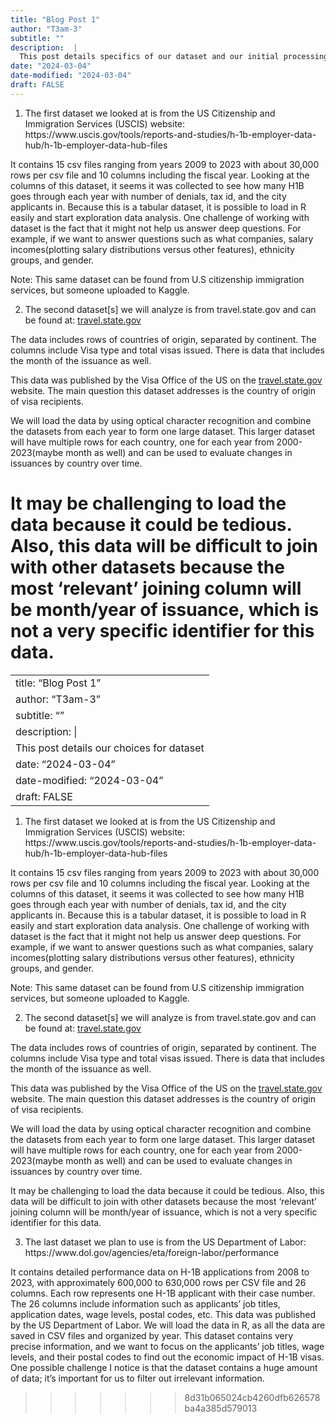 ```yaml
---
title: "Blog Post 1"
author: "T3am-3"
subtitle: ""
description:  |
  This post details specifics of our dataset and our initial processing steps.
date: "2024-03-04"
date-modified: "2024-03-04"
draft: FALSE
---
```


1. The first dataset we looked at is from the US Citizenship and Immigration Services (USCIS) website: https://www.uscis.gov/tools/reports-and-studies/h-1b-employer-data-hub/h-1b-employer-data-hub-files

It contains 15 csv files ranging from years 2009 to 2023 with about 30,000 rows per csv file and 10 columns including the fiscal year.
Looking at the columns of this dataset, it seems it was collected to see how many H1B goes through each year with number of denials, tax id, and the city applicants in. Because this is a tabular dataset, it is possible to load in R easily and start exploration data analysis.
One challenge of working with dataset is the fact that it might not help us answer deep questions. For example, if we want to answer questions such as what companies, salary incomes(plotting salary distributions versus other features), ethnicity groups, and gender.

Note: This same dataset can be found from U.S citizenship immigration services, but someone uploaded to Kaggle.

2. The second dataset[s] we will analyze is from travel.state.gov and can be found at: [travel.state.gov](https://travel.state.gov/content/travel/en/legal/visa-law0/visa-statistics/annual-reports.html)

The data includes rows of countries of origin, separated by continent. The columns include Visa type and total visas issued. There is data that includes the month of the issuance as well. 

This data was published by the Visa Office of the US on the [travel.state.gov](http://travel.state.gov) website. The main question this dataset addresses is the country of origin of visa recipients.

We will load the data by using optical character recognition and combine the datasets from each year to form one large dataset. This larger dataset will have multiple rows for each country, one for each year from 2000-2023(maybe month as well) and can be used to evaluate changes in issuances by country over time.

It may be challenging to load the data because it could be tedious. Also, this data will be difficult to join with other datasets because the most ‘relevant’ joining column will be month/year of issuance, which is not a very specific identifier for this data.
=======

---
title: "Blog Post 1"
author: "T3am-3"
subtitle: ""
description:  |
  This post details our choices for dataset
date: "2024-03-04"
date-modified: "2024-03-04"
draft: FALSE
---

1. The first dataset we looked at is from the US Citizenship and Immigration Services (USCIS) website: https://www.uscis.gov/tools/reports-and-studies/h-1b-employer-data-hub/h-1b-employer-data-hub-files

It contains 15 csv files ranging from years 2009 to 2023 with about 30,000 rows per csv file and 10 columns including the fiscal year.
Looking at the columns of this dataset, it seems it was collected to see how many H1B goes through each year with number of denials, tax id, and the city applicants in. Because this is a tabular dataset, it is possible to load in R easily and start exploration data analysis.
One challenge of working with dataset is the fact that it might not help us answer deep questions. For example, if we want to answer questions such as what companies, salary incomes(plotting salary distributions versus other features), ethnicity groups, and gender.

Note: This same dataset can be found from U.S citizenship immigration services, but someone uploaded to Kaggle.

2. The second dataset[s] we will analyze is from travel.state.gov and can be found at: [travel.state.gov](https://travel.state.gov/content/travel/en/legal/visa-law0/visa-statistics/annual-reports.html)

The data includes rows of countries of origin, separated by continent. The columns include Visa type and total visas issued. There is data that includes the month of the issuance as well. 

This data was published by the Visa Office of the US on the [travel.state.gov](http://travel.state.gov) website. The main question this dataset addresses is the country of origin of visa recipients.

We will load the data by using optical character recognition and combine the datasets from each year to form one large dataset. This larger dataset will have multiple rows for each country, one for each year from 2000-2023(maybe month as well) and can be used to evaluate changes in issuances by country over time.

It may be challenging to load the data because it could be tedious. Also, this data will be difficult to join with other datasets because the most ‘relevant’ joining column will be month/year of issuance, which is not a very specific identifier for this data.

3. The last dataset we plan to use is from the US Department of Labor: https://www.dol.gov/agencies/eta/foreign-labor/performance 

It contains detailed performance data on H-1B applications from 2008 to 2023, with approximately 600,000 to 630,000 rows per CSV file and 26 columns. Each row represents one H-1B applicant with their case number. The 26 columns include information such as applicants’ job titles, application dates, wage levels, postal codes, etc. This data was published by the US Department of Labor. We will load the data in R, as all the data are saved in CSV files and organized by year. This dataset contains very precise information, and we want to focus on the applicants’ job titles, wage levels, and their postal codes to find out the economic impact of H-1B visas. One possible challenge I notice is that the dataset contains a huge amount of data; it’s important for us to filter out irrelevant information.

>>>>>>> 8d31b065024cb4260dfb626578ba4a385d579013
